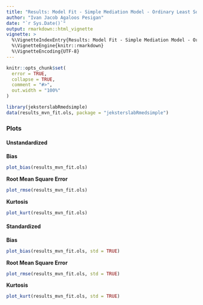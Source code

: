 ```yaml
---
title: "Results: Model Fit - Simple Mediation Model - Ordinary Least Squares"
author: "Ivan Jacob Agaloos Pesigan"
date: "`r Sys.Date()`"
output: rmarkdown::html_vignette
vignette: >
  %\VignetteIndexEntry{Results: Model Fit - Simple Mediation Model - Ordinary Least Squares}
  %\VignetteEngine{knitr::rmarkdown}
  %\VignetteEncoding{UTF-8}
---
```


```r
knitr::opts_chunk$set(
  error = TRUE,
  collapse = TRUE,
  comment = "#>",
  out.width = "100%"
)
```

```r
library(jeksterslabRmedsimple)
data(results_mvn_fit.ols, package = "jeksterslabRmedsimple")
```

### Plots

#### Unstandardized

**Bias**

```r
plot_bias(results_mvn_fit.ols)
```

**Root Mean Square Error**

```r
plot_rmse(results_mvn_fit.ols)
```

**Kurtosis**

```r
plot_kurt(results_mvn_fit.ols)
```

#### Standardized

**Bias**

```r
plot_bias(results_mvn_fit.ols, std = TRUE)
```

**Root Mean Square Error**

```r
plot_rmse(results_mvn_fit.ols, std = TRUE)
```

**Kurtosis**

```r
plot_kurt(results_mvn_fit.ols, std = TRUE)
```
